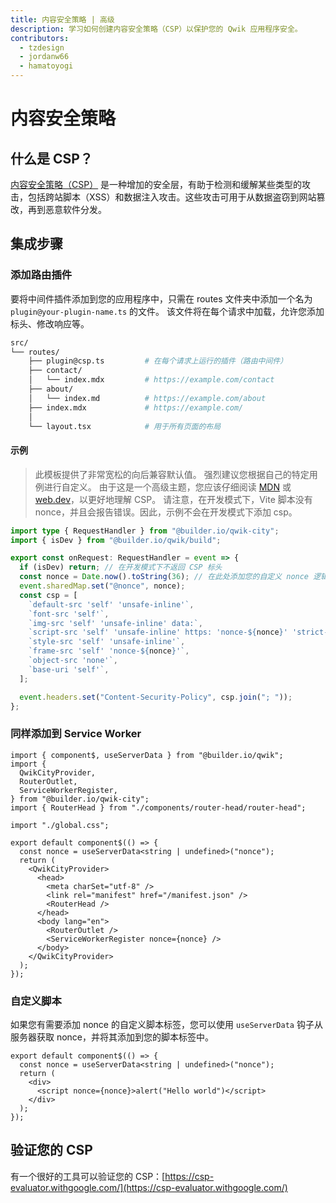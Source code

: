 ```yaml
---
title: 内容安全策略 | 高级
description: 学习如何创建内容安全策略（CSP）以保护您的 Qwik 应用程序安全。
contributors:
  - tzdesign
  - jordanw66
  - hamatoyogi
---
```


# 内容安全策略

## 什么是 CSP？

[内容安全策略（CSP）](https://developer.mozilla.org/zh-CN/docs/Web/HTTP/CSP) 是一种增加的安全层，有助于检测和缓解某些类型的攻击，包括跨站脚本（XSS）和数据注入攻击。这些攻击可用于从数据盗窃到网站篡改，再到恶意软件分发。

## 集成步骤

### 添加路由插件

要将中间件插件添加到您的应用程序中，只需在 routes 文件夹中添加一个名为 `plugin@your-plugin-name.ts` 的文件。
该文件将在每个请求中加载，允许您添加标头、修改响应等。

```bash  {3} /plugin@csp\.ts/ title="添加插件"
src/
└── routes/
    ├── plugin@csp.ts         # 在每个请求上运行的插件（路由中间件）
    ├── contact/
    │   └── index.mdx         # https://example.com/contact
    ├── about/
    │   └── index.md          # https://example.com/about
    ├── index.mdx             # https://example.com/
    │
    └── layout.tsx            # 用于所有页面的布局
```

#### 示例

> 此模板提供了非常宽松的向后兼容默认值。
> 强烈建议您根据自己的特定用例进行自定义。
> 由于这是一个高级主题，您应该仔细阅读 [MDN](https://developer.mozilla.org/zh-CN/docs/Web/HTTP/CSP) 或 [web.dev](https://web.dev/csp/)，以更好地理解 CSP。
> 请注意，在开发模式下，Vite 脚本没有 nonce，并且会报告错误。因此，示例不会在开发模式下添加 csp。

```typescript title="src/routes/plugin@csp.ts"
import type { RequestHandler } from "@builder.io/qwik-city";
import { isDev } from "@builder.io/qwik/build";

export const onRequest: RequestHandler = event => {
  if (isDev) return; // 在开发模式下不返回 CSP 标头
  const nonce = Date.now().toString(36); // 在此处添加您的自定义 nonce 逻辑
  event.sharedMap.set("@nonce", nonce);
  const csp = [
    `default-src 'self' 'unsafe-inline'`,
    `font-src 'self'`,
    `img-src 'self' 'unsafe-inline' data:`,
    `script-src 'self' 'unsafe-inline' https: 'nonce-${nonce}' 'strict-dynamic'`,
    `style-src 'self' 'unsafe-inline'`,
    `frame-src 'self' 'nonce-${nonce}'`,
    `object-src 'none'`,
    `base-uri 'self'`,
  ];

  event.headers.set("Content-Security-Policy", csp.join("; "));
};
```

### 同样添加到 Service Worker

```tsx {12,22} /nonce/ title="src/root.ts"
import { component$, useServerData } from "@builder.io/qwik";
import {
  QwikCityProvider,
  RouterOutlet,
  ServiceWorkerRegister,
} from "@builder.io/qwik-city";
import { RouterHead } from "./components/router-head/router-head";

import "./global.css";

export default component$(() => {
  const nonce = useServerData<string | undefined>("nonce");
  return (
    <QwikCityProvider>
      <head>
        <meta charSet="utf-8" />
        <link rel="manifest" href="/manifest.json" />
        <RouterHead />
      </head>
      <body lang="en">
        <RouterOutlet />
        <ServiceWorkerRegister nonce={nonce} />
      </body>
    </QwikCityProvider>
  );
});
```

### 自定义脚本

如果您有需要添加 nonce 的自定义脚本标签，您可以使用 `useServerData` 钩子从服务器获取 nonce，并将其添加到您的脚本标签中。

```tsx {2,5} /nonce/ title="src/components/some-component.tsx"
export default component$(() => {
  const nonce = useServerData<string | undefined>("nonce");
  return (
    <div>
      <script nonce={nonce}>alert("Hello world")</script>
    </div>
  );
});
```


## 验证您的 CSP

有一个很好的工具可以验证您的 CSP：[https://csp-evaluator.withgoogle.com/](https://csp-evaluator.withgoogle.com/)